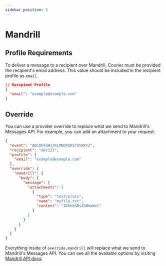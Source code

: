 ```yaml
---
sidebar_position: 5
---
```


# Mandrill

## Profile Requirements

To deliver a message to a recipient over Mandrill, Courier must be provided the recipient's email address. This value should be included in the recipient profile as `email`.

```json title=JSON
// Recipient Profile
{
  "email": "example@example.com"
}
```

## Override

You can use a provider override to replace what we send to Mandrill's Messages API. For example, you can add an attachment to your request:

```json title=JSON
{
  "event": "ABCDEFGHIJKLMNOPQRSTUVWXYZ",
  "recipient": "abc123",
  "profile": {
    "email": "example@example.com"
  },
  "override": {
    "mandrill": {
      "body": {
        "message": {
          "attachments": [
            {
              "type": "text/plain",
              "name": "myfile.txt",
              "content": "ZXhhbXBsZSBmaWxl"
            }
          ]
        }
      }
    }
  }
}
```

Everything inside of `override.mandrill` will replace what we send to Mandrill's Messages API. You can see all the available options by visiting [Mandrill API docs](https://mandrillapp.com/api/docs/messages.JSON.html).
